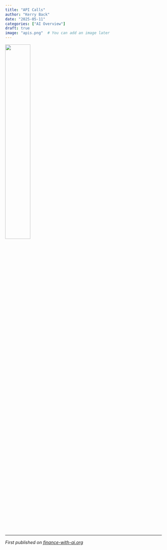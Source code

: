 ```yaml
---
title: "API Calls"
author: "Kerry Back"
date: "2025-05-11"
categories: ["AI Overview"]
draft: true
image: "apis.png"  # You can add an image later
---
```



![](apis.png){width=40% fig-align="center"}



---

*First published on [finance-with-ai.org](https://finance-with-ai.org)* 

